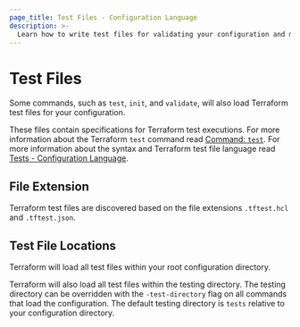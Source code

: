 ```yaml
---
page_title: Test Files - Configuration Language
description: >-
  Learn how to write test files for validating your configuration and modules.
---
```


# Test Files

Some commands, such as `test`, `init`, and `validate`, will also load Terraform test files for your configuration.

These files contain specifications for Terraform test executions. For more information about the Terraform `test` command read [Command: `test`](/terraform/cli/commands/test). For more information about the syntax and Terraform test file language read [Tests - Configuration Language](/terraform/language/tests).

## File Extension

Terraform test files are discovered based on the file extensions `.tftest.hcl` and `.tftest.json`.

## Test File Locations

Terraform will load all test files within your root configuration directory.

Terraform will also load all test files within the testing directory. The testing directory can be overridden with the `-test-directory` flag on all commands that load the configuration. The default testing directory is `tests` relative to your configuration directory.
